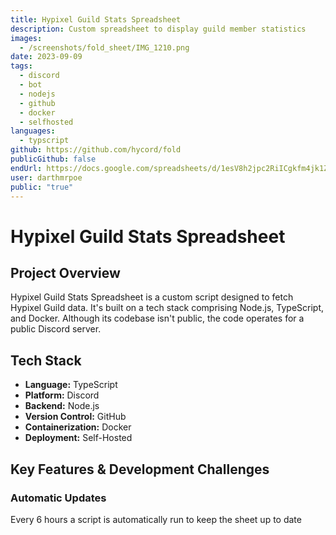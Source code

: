 ```yaml
---
title: Hypixel Guild Stats Spreadsheet
description: Custom spreadsheet to display guild member statistics
images:
  - /screenshots/fold_sheet/IMG_1210.png
date: 2023-09-09
tags:
  - discord
  - bot
  - nodejs
  - github
  - docker
  - selfhosted
languages:
  - typscript
github: https://github.com/hycord/fold
publicGithub: false
endUrl: https://docs.google.com/spreadsheets/d/1esV8h2jpc2RiICgkfm4jk1ZfFhSbqAFhVS_OxE8BuwE/edit?usp=sharing
user: darthmrpoe
public: "true"
---
```


# Hypixel Guild Stats Spreadsheet

## Project Overview

Hypixel Guild Stats Spreadsheet is a custom script designed to fetch Hypixel Guild data. It's built on a tech stack comprising Node.js, TypeScript, and Docker. Although its codebase isn't public, the code operates for a public Discord server.

## Tech Stack

- **Language:** TypeScript
- **Platform:** Discord
- **Backend:** Node.js
- **Version Control:** GitHub
- **Containerization:** Docker
- **Deployment:** Self-Hosted

## Key Features & Development Challenges

### Automatic Updates

Every 6 hours a script is automatically run to keep the sheet up to date
